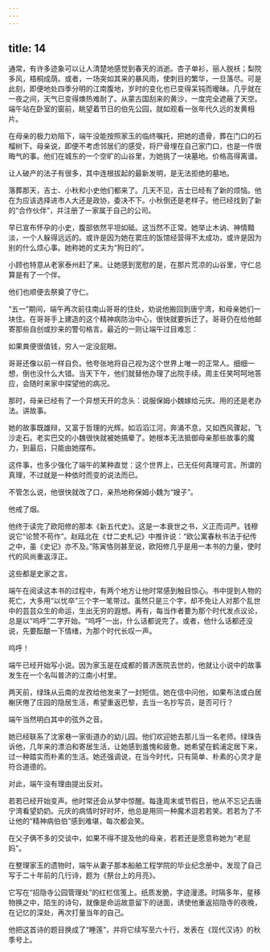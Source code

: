 ```yaml
---
---
---
```

title: 14
---




通常，有许多迹象可以让人清楚地感觉到春天的消逝。杏子单衫，丽人脱袄；梨院多风，梧桐成荫。或者，一场突如其来的暴风雨，使刺目的繁华，一旦落尽。可是此刻，即便地处四季分明的江南腹地，岁时的变化也已变得呆钝而暧昧。几乎就在一夜之间，天气已变得燠热难耐了。从蒙古国刮来的黄沙，一度完全遮蔽了天空。端午站在卧室的窗前，眺望着节日的伯先公园，就如观看一张年代久远的发黄相片。





在母亲的极力劝阻下，端午没能按照家玉的临终嘱托，把她的遗骨，葬在门口的石榴树下。母亲说，即便不考虑邻居们的感受，将尸骨埋在自己家门口，也是一件很晦气的事。他们在城东的一个空旷的山谷里，为她挑了一块墓地。价格高得离谱。

让人破产的法子有很多，其中连根拔起的最新发明，是无法拒绝的墓地。

落葬那天，吉士、小秋和小史他们都来了。几天不见，吉士已经有了新的烦恼。他在为应该选择进市人大还是政协，委决不下。小秋倒还是老样子。他已经找到了新的“合作伙伴”，并注册了一家属于自己的公司。

早已宣布怀孕的小史，腹部依然平坦如砥。这当然不正常。她举止木讷、神情黯淡，一个人躲得远远的。或许是因为她在窦庄的饭馆经营得不太成功，或许是因为别的什么烦心事。她称她的丈夫为“狗日的”。

小顾也特意从老家泰州赶了来。让她感到宽慰的是，在那片荒凉的山谷里，守仁总算是有了一个伴。

他们也顺便去祭奠了守仁。





“五一”期间，端午再次前往南山哥哥的住处，劝说他搬回到唐宁湾，和母亲她们一块住。在哥哥手上建造的这个精神病防治中心，很快就要拆迁了。哥哥仍在给他邮寄那些自创或抄来的警句格言。最近的一则让端午过目难忘：

如果粪便很值钱，穷人一定没屁眼。

哥哥还像以前一样自负。他夸张地将自己视为这个世界上唯一的正常人。细细一想，倒也没什么大错。当天下午，他们就替他办理了出院手续。周主任笑呵呵地答应，会随时来家中探望他的病况。

那时，母亲已经有了一个异想天开的念头：说服保姆小魏嫁给元庆。用的还是老办法。讲故事。

她的故事既雄辩，又富于哲理的光辉。如滔滔江河，奔涌不息，又如西风骤起，飞沙走石。老实巴交的小魏很快就被她搞晕了。她根本无法抵御母亲那些故事的魔力，到最后，只能由她摆布。

这件事，也多少强化了端午的某种直觉：这个世界上，已无任何真理可言。所谓的真理，不过就是一种依时而变的说法而已。

不管怎么说，他很快就改了口，亲热地称保姆小魏为“嫂子”。





他戒了烟。





他终于读完了欧阳修的那本《新五代史》。这是一本衰世之书，义正而词严。钱穆说它“论赞不苟作”。赵瓯北在《廿二史札记》中推许说：“欧公寓春秋书法于纪传之中，虽《史记》亦不及。”陈寅恪则甚至说，欧阳修几乎是用一本书的力量，使时代的风尚重返淳正。

这些都是史家之言。

端午在阅读这本书的过程中，有两个地方让他时常感到触目惊心。书中提到人物的死亡，大多用“以忧卒”三个字一笔带过。虽然只是三个字，却不免让人对那个乱世中的芸芸众生的命运，生出无穷的遐想。再有，每当作者要为那个时代发点议论，总是以“呜呼”二字开始。“呜呼”一出，什么话都说完了。或者，他什么话都还没说，先要酝酿一下情绪，为那个时代长叹一声。

呜呼！

端午已经开始写小说。因为家玉是在成都的普济医院去世的，他就让小说中的故事发生在一个名叫普济的江南小村里。





两天前，绿珠从云南的龙孜给他发来了一封短信。她在信中问他，如果布法或白居榭厌倦了庄园的隐居生活，希望重返巴黎，去当一名抄写员，是否可行？

端午当然明白其中的弦外之音。

她已经联系了沈家巷一家街道办的幼儿园。他们欢迎她去那儿当一名老师。绿珠告诉他，几年来的漂泊和寄居生活，让她感到羞愧和疲惫。她希望在鹤浦定居下来，过一种踏实而朴素的生活。她还强调说，在当今时代，只有简单、朴素的心灵才是符合道德的。

对此，端午没有理由提出反对。





若若已经开始变声。他时常还会从梦中惊醒。每逢周末或节假日，他从不忘记去唐宁湾看望奶奶。元庆的病情时好时坏，他总是用同一种魔术逗若若笑。若若为了不让他的“精神病伯伯”感到难堪，每次都会笑。

在父子俩不多的交谈中，如果不得不提及他的母亲，若若还是愿意称她为“老屁妈”。





在整理家玉的遗物时，端午从妻子那本船舶工程学院的毕业纪念册中，发现了自己写于二十年前的几行诗，题为《祭台上的月亮》。

它写在“招隐寺公园管理处”的红栏信笺上。纸质发脆，字迹漫漶。时隔多年，星移物换之中，陌生的诗句，就像是命运故意留下的谜面，诱使他重返招隐寺的夜晚，在记忆的深处，再次打量当年的自己。

他把这首诗的题目换成了“睡莲”，并将它续写至六十行，发表在《现代汉诗》的秋季号上。
